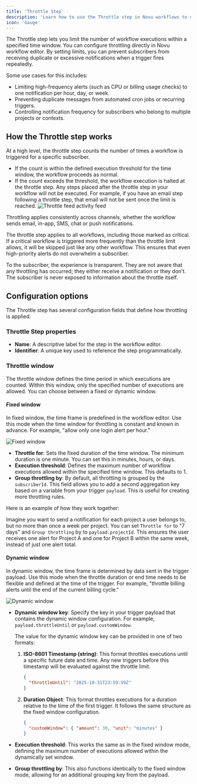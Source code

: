 ```yaml
---
title: 'Throttle Step'
description: 'Learn how to use the Throttle step in Novu workflows to control notification frequency.'
icon: 'Gauge'
---
```


The Throttle step lets you limit the number of workflow executions within a specified time window. You can configure throttling directly in Novu workflow editor. By setting limits, you can prevent subscribers from receiving duplicate or excessive notifications when a trigger fires repeatedly.

Some use cases for this includes:
- Limiting high-frequency alerts (such as CPU or billing usage checks) to one notification per hour, day, or week.
- Preventing duplicate messages from automated cron jobs or recurring triggers.
- Controlling notification frequency for subscribers who belong to multiple projects or contexts.

## How the Throttle step works

At a high level, the throttle step counts the number of times a workflow is triggered for a specific subscriber.

- If the count is within the defined execution threshold for the time window, the workflow proceeds as normal.
- If the count exceeds the threshold, the workflow execution is halted at the throttle step. Any steps placed after the throttle step in your workflow will not be executed. For example, if you have an email step following a throttle step, that email will not be sent once the limit is reached.
  ![Throttle feed activity feed](/images/workflows/throttle-step-Activity-feed.png)

Throttling applies consistently across channels, whether the workflow sends email, in-app, SMS, chat or push notifications.

The throttle step applies to all workflows, including those marked as critical. If a critical workflow is triggered more frequently than the throttle limit allows, it will be skipped just like any other workflow. This ensures that even high-priority alerts do not overwhelm a subscriber.

To the subscriber, the experience is transparent. They are not aware that any throttling has occurred; they either receive a notification or they don’t. The subscriber is never exposed to information about the throttle itself.

## Configuration options

The Throttle step has several configuration fields that define how throttling is applied.

### Throttle Step properties

- **Name**: A descriptive label for the step in the workflow editor.
- **Identifier**: A unique key used to reference the step programmatically.

### Throttle window

The throttle window defines the time period in which executions are counted. Within this window, only the specified number of executions are allowed. You can choose between a fixed or dynamic window.

#### Fixed window

In fixed window, the time frame is predefined in the workflow editor. Use this mode when the time window for throttling is constant and known in advance. For example, "allow only one login alert per hour."

![Fixed window](/images/workflows/fixed-window.png)

- **Throttle for**: Sets the fixed duration of the time window. The minimum duration is one minute. You can set this in minutes, hours, or days.
- **Execution threshold**: Defines the maximum number of workflow executions allowed within the specified time window. This defaults to 1.
- **Group throttling by**: By default, all throttling is grouped by the `subscriberId`. This field allows you to add a second aggregation key based on a variable from your trigger `payload`. This is useful for creating more throttling rules.

Here is an example of how they work together: 

Imagine you want to send a notification for each project a user belongs to, but no more than once a week per project. You can set `Throttle for` to "7 days" and `Group throttling` by to `payload.projectId`. This ensures the user receives one alert for Project A and one for Project B within the same week, instead of just one alert total.

#### Dynamic window

In dynamic window, the time frame is determined by data sent in the trigger payload. Use this mode when the throttle duration or end time needs to be flexible and defined at the time of the trigger. For example, "throttle billing alerts until the end of the current billing cycle."

![Dynamic window](/images/workflows/dynamic-window.png)

- **Dynamic window key**: Specify the key in your trigger payload that contains the dynamic window configuration. For example, `payload.throttleUntil` or `payload.customWindow`. 

    The value for the dynamic window key can be provided in one of two formats:
    1. **ISO-8601 Timestamp (string)**:
    This format throttles executions until a specific future date and time. Any new triggers before this timestamp will be evaluated against the throttle limit.

          ```json
          {
            "throttleUntil": "2025-10-31T23:59:59Z"
          }
          ```
    2. **Duration Object**: This format throttles executions for a duration relative to the time of the first trigger. It follows the same structure as the fixed window configuration.

          ```json
          {
            "customWindow": { "amount": 30, "unit": "minutes" }
          }
          ```

- **Execution threshold**: This works the same as in the fixed window mode, defining the maximum number of executions allowed within the dynamically set window.

- **Group throttling by**: This also functions identically to the fixed window mode, allowing for an additional grouping key from the payload.

